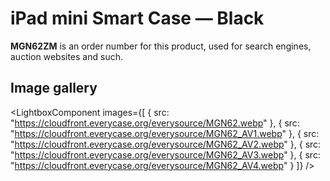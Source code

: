 
# iPad mini Smart Case — Black

<Callout type='info' emoji='👉🏻'>**MGN62ZM** is an order number for this product, used for search engines, auction websites and such.</Callout>

## Image gallery

<LightboxComponent
    images={[
      {
        src: "https://cloudfront.everycase.org/everysource/MGN62.webp"
      },
      {
        src: "https://cloudfront.everycase.org/everysource/MGN62_AV1.webp"
      },
      {
        src: "https://cloudfront.everycase.org/everysource/MGN62_AV2.webp"
      },
      {
        src: "https://cloudfront.everycase.org/everysource/MGN62_AV3.webp"
      },
      {
        src: "https://cloudfront.everycase.org/everysource/MGN62_AV4.webp"
      }
    ]}
  />
